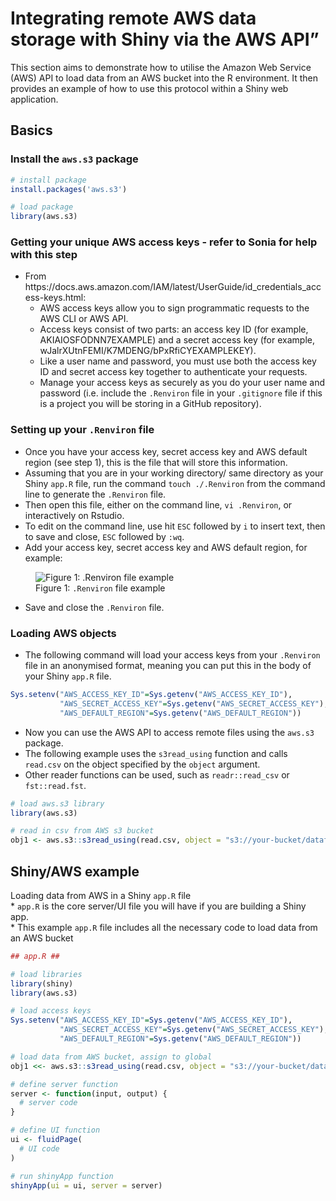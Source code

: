 # Integrating remote AWS data storage with Shiny via the AWS API"

This section aims to demonstrate how to utilise the Amazon Web Service (AWS) API to load data from an AWS bucket into the R environment. It then provides an example of how to use this protocol within a Shiny web application.  

## Basics 

### Install the `aws.s3` package  

```r

# install package
install.packages('aws.s3')

# load package
library(aws.s3)

```

### Getting your unique AWS access keys - refer to Sonia for help with this step  

  * From https://docs.aws.amazon.com/IAM/latest/UserGuide/id_credentials_access-keys.html:  
    * AWS access keys allow you to sign programmatic requests to the AWS CLI or AWS API.  
    * Access keys consist of two parts: an access key ID (for example, AKIAIOSFODNN7EXAMPLE) and a secret access key (for example, wJalrXUtnFEMI/K7MDENG/bPxRfiCYEXAMPLEKEY).  
    * Like a user name and password, you must use both the access key ID and secret access key together to authenticate your requests.  
    * Manage your access keys as securely as you do your user name and password (i.e. include the `.Renviron` file in your `.gitignore` file if this is a project you will be storing in a GitHub repository).  

### Setting up your `.Renviron` file  
  * Once you have your access key, secret access key and AWS default region (see step 1), this is the file that will store this information.  
  * Assuming that you are in your working directory/ same directory as your Shiny `app.R` file, run the command `touch ./.Renviron` from the command line to generate the `.Renviron` file.   
  * Then open this file, either on the command line, `vi .Renviron`, or interactively on Rstudio.  
  * To edit on the command line, use hit `ESC` followed by `i` to insert text, then to save and close, `ESC` followed by `:wq`.  
  * Add your access key, secret access key and AWS default region, for example:  

![Figure 1: `.Renviron` file example](/home/abrowne/rytenlab_induction/images/access_key_example.png)

  * Save and close the `.Renviron` file.  

### Loading AWS objects  
  * The following command will load your access keys from your `.Renviron` file in an anonymised format, meaning you can put this in the body of your Shiny `app.R` file.  
  
```r

Sys.setenv("AWS_ACCESS_KEY_ID"=Sys.getenv("AWS_ACCESS_KEY_ID"),
           "AWS_SECRET_ACCESS_KEY"=Sys.getenv("AWS_SECRET_ACCESS_KEY"),
           "AWS_DEFAULT_REGION"=Sys.getenv("AWS_DEFAULT_REGION"))

```

  * Now you can use the AWS API to access remote files using the `aws.s3` package.  
  * The following example uses the `s3read_using` function and calls `read.csv` on the object specified by the `object` argument.  
  * Other reader functions can be used, such as `readr::read_csv` or `fst::read.fst`.  

```r

# load aws.s3 library
library(aws.s3)

# read in csv from AWS s3 bucket 
obj1 <- aws.s3::s3read_using(read.csv, object = "s3://your-bucket/dataframe.csv")

```

## Shiny/AWS example

Loading data from AWS in a Shiny `app.R` file  
  * `app.R` is the core server/UI file you will have if you are building a Shiny app.  
  * This example `app.R` file includes all the necessary code to load data from an AWS bucket  

```r

## app.R ##

# load libraries
library(shiny)
library(aws.s3)

# load access keys
Sys.setenv("AWS_ACCESS_KEY_ID"=Sys.getenv("AWS_ACCESS_KEY_ID"),
           "AWS_SECRET_ACCESS_KEY"=Sys.getenv("AWS_SECRET_ACCESS_KEY"),
           "AWS_DEFAULT_REGION"=Sys.getenv("AWS_DEFAULT_REGION"))

# load data from AWS bucket, assign to global 
obj1 <<- aws.s3::s3read_using(read.csv, object = "s3://your-bucket/dataframe.csv")

# define server function
server <- function(input, output) {
  # server code
}

# define UI function
ui <- fluidPage(
  # UI code
)

# run shinyApp function 
shinyApp(ui = ui, server = server)

```

